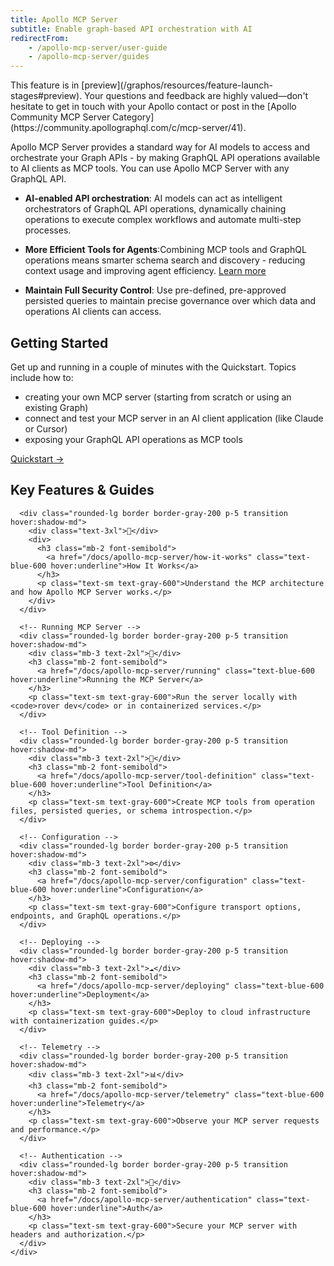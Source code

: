 ```yaml
---
title: Apollo MCP Server
subtitle: Enable graph-based API orchestration with AI
redirectFrom:
    - /apollo-mcp-server/user-guide
    - /apollo-mcp-server/guides
---
```


<PreviewFeature>
This feature is in [preview](/graphos/resources/feature-launch-stages#preview). Your questions and feedback are highly valued—don't hesitate to get in touch with your Apollo contact or post in the [Apollo Community MCP Server Category](https://community.apollographql.com/c/mcp-server/41).
</PreviewFeature>

Apollo MCP Server provides a standard way for AI models to access and orchestrate your Graph APIs - by making GraphQL API operations available to AI clients as MCP tools. You can use Apollo MCP Server with any GraphQL API. 

<!-- Benefits -->
- **AI-enabled API orchestration**: AI models can act as intelligent orchestrators of GraphQL API operations, dynamically chaining operations to execute complex workflows and automate multi-step processes.
- **More Efficient Tools for Agents**:Combining MCP tools and GraphQL operations means smarter schema search and discovery - reducing context usage and improving agent efficiency. [Learn more](https://www.apollographql.com/blog/smart-schema-discovery-how-apollo-mcp-server-maximizes-ai-context-efficiency)

- **Maintain Full Security Control**: Use pre-defined, pre-approved persisted queries to maintain precise governance over which data and operations AI clients can access.


<!-- Getting Started CTA -->
<div class="mb-16 rounded-lg border border-blue-200 bg-gradient-to-r from-blue-50 to-indigo-50 p-8">
  <h2 class="mb-4 text-2xl font-bold">Getting Started</h2>
  <p class="mb-6 text-gray-700">Get up and running in a couple of minutes with the Quickstart. Topics include how to:</p>

  <ul class="list-inside list-disc space-y-2 text-gray-700 mb-6">  
    <li>creating your own MCP server (starting from scratch or using an existing Graph)</li>
    <li>connect and test your MCP server in an AI client application (like Claude or Cursor)</li>
    <li>exposing your GraphQL API operations as MCP tools </li>
  </ul>
  
  <div class="flex gap-4">
    <a href="/docs/apollo-mcp-server/quickstart" class="inline-block rounded-lg bg-blue-600 px-6 py-3 font-semibold text-white transition hover:bg-blue-700">Quickstart → </a>
  </div>
</div>

<!-- Feature Cards -->
<div class="mb-12">
  <h2 class="mb-6 text-2xl font-bold">Key Features & Guides</h2>

  <div class="grid w-full grid-cols-2 gap-4">

      <div class="rounded-lg border border-gray-200 p-5 transition hover:shadow-md">
        <div class="text-3xl">📘</div>
        <div>
          <h3 class="mb-2 font-semibold">
            <a href="/docs/apollo-mcp-server/how-it-works" class="text-blue-600 hover:underline">How It Works</a>
          </h3>
          <p class="text-sm text-gray-600">Understand the MCP architecture and how Apollo MCP Server works.</p>
        </div>
      </div>

      <!-- Running MCP Server -->
      <div class="rounded-lg border border-gray-200 p-5 transition hover:shadow-md">
        <div class="mb-3 text-2xl">🚀</div>
        <h3 class="mb-2 font-semibold">
          <a href="/docs/apollo-mcp-server/running" class="text-blue-600 hover:underline">Running the MCP Server</a>
        </h3>
        <p class="text-sm text-gray-600">Run the server locally with <code>rover dev</code> or in containerized services.</p>
      </div>

      <!-- Tool Definition -->
      <div class="rounded-lg border border-gray-200 p-5 transition hover:shadow-md">
        <div class="mb-3 text-2xl">🔧</div>
        <h3 class="mb-2 font-semibold">
          <a href="/docs/apollo-mcp-server/tool-definition" class="text-blue-600 hover:underline">Tool Definition</a>
        </h3>
        <p class="text-sm text-gray-600">Create MCP tools from operation files, persisted queries, or schema introspection.</p>
      </div>

      <!-- Configuration -->
      <div class="rounded-lg border border-gray-200 p-5 transition hover:shadow-md">
        <div class="mb-3 text-2xl">⚙️</div>
        <h3 class="mb-2 font-semibold">
          <a href="/docs/apollo-mcp-server/configuration" class="text-blue-600 hover:underline">Configuration</a>
        </h3>
        <p class="text-sm text-gray-600">Configure transport options, endpoints, and GraphQL operations.</p>
      </div>

      <!-- Deploying -->
      <div class="rounded-lg border border-gray-200 p-5 transition hover:shadow-md">
        <div class="mb-3 text-2xl">☁️</div>
        <h3 class="mb-2 font-semibold">
          <a href="/docs/apollo-mcp-server/deploying" class="text-blue-600 hover:underline">Deployment</a>
        </h3>
        <p class="text-sm text-gray-600">Deploy to cloud infrastructure with containerization guides.</p>
      </div>

      <!-- Telemetry -->
      <div class="rounded-lg border border-gray-200 p-5 transition hover:shadow-md">
        <div class="mb-3 text-2xl">📊</div>
        <h3 class="mb-2 font-semibold">
          <a href="/docs/apollo-mcp-server/telemetry" class="text-blue-600 hover:underline">Telemetry</a>
        </h3>
        <p class="text-sm text-gray-600">Observe your MCP server requests and performance.</p>
      </div>

      <!-- Authentication -->
      <div class="rounded-lg border border-gray-200 p-5 transition hover:shadow-md">
        <div class="mb-3 text-2xl">🔐</div>
        <h3 class="mb-2 font-semibold">
          <a href="/docs/apollo-mcp-server/authentication" class="text-blue-600 hover:underline">Auth</a>
        </h3>
        <p class="text-sm text-gray-600">Secure your MCP server with headers and authorization.</p>
      </div>
    </div>
  </div>
</div>
